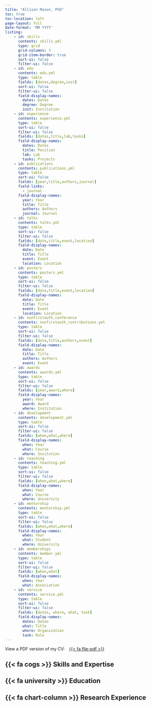 ```yaml
---
title: "Allison Mason, PhD"
toc: true
toc-location: left
page-layout: full
date-format: 'MM YYYY'
listing:
    - id: skills
      contents: skills.yml
      type: grid
      grid-columns: 3
      grid-item-border: true
      sort-ui: false
      filter-ui: false
    - id: edu
      contents: edu.yml
      type: table
      fields: [dates,degree,inst]
      sort-ui: false
      filter-ui: false
      field-display-names:
        dates: Dates
        degree: Degree
        inst: Institution
    - id: experience
      contents: experience.yml
      type: table
      sort-ui: false
      filter-ui: false
      fields: [dates,title,lab,tasks]
      field-display-names:
        dates: Dates
        title: Position
        lab: Lab
        tasks: Projects
    - id: publications
      contents: publications.yml
      type: table
      sort-ui: false
      fields: [year,title,authors,journal]
      field-links: 
        - journal
      field-display-names: 
        year: Year
        title: Title
        authors: Authors
        journal: Journal
    - id: talks
      contents: talks.yml
      type: table
      sort-ui: false
      filter-ui: false
      fields: [date,title,event,location]
      field-display-names: 
        date: Date
        title: Title
        event: Event
        location: Location
    - id: posters
      contents: posters.yml
      type: table
      sort-ui: false
      filter-ui: false
      fields: [date,title,event,location]
      field-display-names: 
        date: Date
        title: Title
        event: Event
        location: Location
    - id: nonfirstauth_conference
      contents: nonfirstauth_contributions.yml
      type: table
      sort-ui: false
      filter-ui: false
      fields: [date,title,authors,event]
      field-display-names: 
        date: Date
        title: Title
        authors: Authors
        event: Event
    - id: awards
      contents: awards.yml
      type: table
      sort-ui: false
      filter-ui: false
      fields: [year,award,where]
      field-display-names:
        year: Year
        award: Award
        where: Institution
    - id: development
      contents: development.yml
      type: table
      sort-ui: false
      filter-ui: false
      fields: [when,what,where]
      field-display-names: 
        when: Year
        what: Course
        where: Insitution   
    - id: teaching
      contents: teaching.yml
      type: table
      sort-ui: false
      filter-ui: false
      fields: [when,what,where]
      field-display-names: 
        when: Year
        what: Course
        where: University
    - id: mentorship
      contents: mentorship.yml
      type: table
      sort-ui: false
      filter-ui: false
      fields: [when,what,where]
      field-display-names: 
        when: Year
        what: Student
        where: University
    - id: memberships
      contents: member.yml
      type: table
      sort-ui: false
      filter-ui: false
      fields: [when,what]
      field-display-names:
        when: Year
        what: Association
    - id: service
      contents: service.yml
      type: table
      sort-ui: false
      filter-ui: false
      fields: [dates, where, what, task]
      field-display-names:
        dates: Dates
        what: Title
        where: Organization
        task: Role
---
```


View a PDF version of my CV: &ensp; [{{< fa file-pdf >}}]()

## {{< fa cogs >}} Skills and Expertise

:::{#skills}
:::

## {{< fa university >}} Education

:::{#edu}
:::

## {{< fa chart-column >}} Research Experience

:::{#experience}
:::